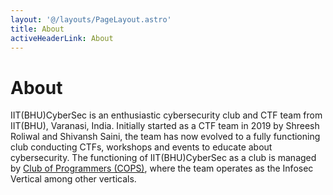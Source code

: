 ```yaml
---
layout: '@/layouts/PageLayout.astro'
title: About
activeHeaderLink: About
---
```


# About

IIT(BHU)CyberSec is an enthusiastic cybersecurity club and CTF team from IIT(BHU), Varanasi, India. Initially started as a CTF team in 2019 by Shreesh Roliwal and Shivansh Saini, the team has now evolved to a fully functioning club conducting CTFs, workshops and events to educate about cybersecurity. The functioning of IIT(BHU)CyberSec as a club is managed by [Club of Programmers (COPS)](https://www.copsiitbhu.co.in), where the team operates as the Infosec Vertical among other verticals.
